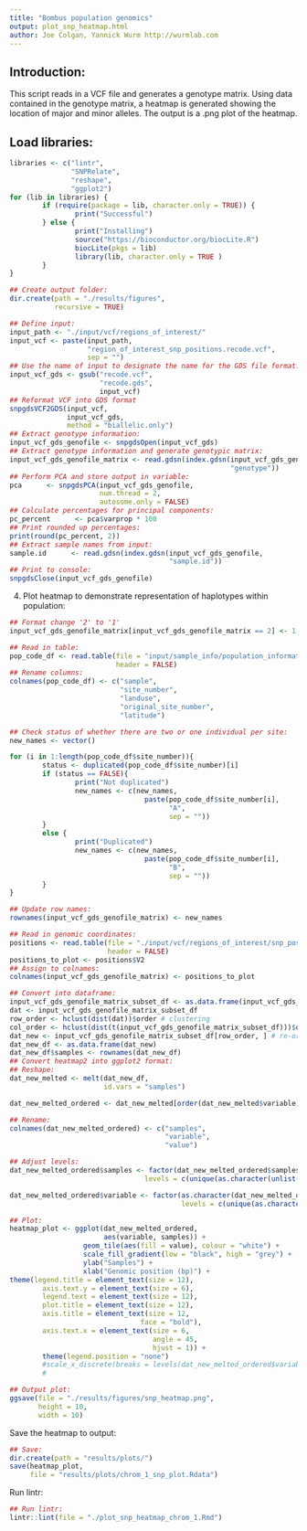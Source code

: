 ```yaml
---
title: "Bombus population genomics"
output: plot_snp_heatmap.html
author: Joe Colgan, Yannick Wurm http://wurmlab.com
---
```


## Introduction:
This script reads in a VCF file and generates a genotype matrix.
Using data contained in the genotype matrix, a heatmap is generated showing the location of
major and minor alleles.
The output is a .png plot of the heatmap.

## Load libraries:

```r
libraries <- c("lintr",
               "SNPRelate",
               "reshape",
               "ggplot2")
for (lib in libraries) {
        if (require(package = lib, character.only = TRUE)) {
                print("Successful")
        } else {
                print("Installing")
                source("https://bioconductor.org/biocLite.R")
                biocLite(pkgs = lib)
                library(lib, character.only = TRUE )
        }
}

## Create output folder:
dir.create(path = "./results/figures",
           recursive = TRUE)
```


```r
## Define input:
input_path <- "./input/vcf/regions_of_interest/"
input_vcf <- paste(input_path,
                   "region_of_interest_snp_positions.recode.vcf",
                   sep = "")
## Use the name of input to designate the name for the GDS file format.
input_vcf_gds <- gsub("recode.vcf",
                      "recode.gds",
                      input_vcf)
## Reformat VCF into GDS format
snpgdsVCF2GDS(input_vcf,
              input_vcf_gds,
              method = "biallelic.only")
## Extract genotype information:
input_vcf_gds_genofile <- snpgdsOpen(input_vcf_gds)
## Extract genotype information and generate genotypic matrix:  
input_vcf_gds_genofile_matrix <- read.gdsn(index.gdsn(input_vcf_gds_genofile,
                                                      "genotype"))
## Perform PCA and store output in variable:  
pca      <- snpgdsPCA(input_vcf_gds_genofile,
                      num.thread = 2,
                      autosome.only = FALSE)
## Calculate percentages for principal components:  
pc_percent      <- pca$varprop * 100
## Print rounded up percentages:  
print(round(pc_percent, 2))
## Extract sample names from input:  
sample.id      <- read.gdsn(index.gdsn(input_vcf_gds_genofile,
                                       "sample.id"))
## Print to console:
snpgdsClose(input_vcf_gds_genofile)
```

4) Plot heatmap to demonstrate representation of haplotypes within population:

```r
## Format change '2' to '1'
input_vcf_gds_genofile_matrix[input_vcf_gds_genofile_matrix == 2] <- 1

## Read in table:
pop_code_df <- read.table(file = "input/sample_info/population_information.txt",
                          header = FALSE)
## Rename columns:
colnames(pop_code_df) <- c("sample",
                           "site_number",
                           "landuse",
                           "original_site_number",
                           "latitude")

## Check status of whether there are two or one individual per site:
new_names <- vector()

for (i in 1:length(pop_code_df$site_number)){
        status <- duplicated(pop_code_df$site_number)[i]
        if (status == FALSE){
                print("Not duplicated")
                new_names <- c(new_names,
                                 paste(pop_code_df$site_number[i],
                                       "A",
                                       sep = ""))
        }
        else {
                print("Duplicated")
                new_names <- c(new_names,
                                 paste(pop_code_df$site_number[i],
                                       "B",
                                       sep = ""))
        }
}

## Update row names:
rownames(input_vcf_gds_genofile_matrix) <- new_names

## Read in genomic coordinates:
positions <- read.table(file = "./input/vcf/regions_of_interest/snp_positions_of_interest.txt",
                        header = FALSE)
positions_to_plot <- positions$V2
## Assign to colnames:
colnames(input_vcf_gds_genofile_matrix) <- positions_to_plot

## Convert into dataframe:
input_vcf_gds_genofile_matrix_subset_df <- as.data.frame(input_vcf_gds_genofile_matrix)
dat <- input_vcf_gds_genofile_matrix_subset_df
row_order <- hclust(dist(dat))$order # clustering
col_order <- hclust(dist(t(input_vcf_gds_genofile_matrix_subset_df)))$order
dat_new <- input_vcf_gds_genofile_matrix_subset_df[row_order, ] # re-order matrix accoring to clustering
dat_new_df <- as.data.frame(dat_new)
dat_new_df$samples <- rownames(dat_new_df)
## Convert heatmap2 into ggplot2 format:
## Reshape:
dat_new_melted <- melt(dat_new_df,
                       id.vars = "samples")

dat_new_melted_ordered <- dat_new_melted[order(dat_new_melted$variable), ]

## Rename:
colnames(dat_new_melted_ordered) <- c("samples",
                                      "variable",
                                      "value")

## Adjust levels:
dat_new_melted_ordered$samples <- factor(dat_new_melted_ordered$samples,
                                 levels = c(unique(as.character(unlist(dat_new_melted_ordered$samples)))))

dat_new_melted_ordered$variable <- factor(as.character(dat_new_melted_ordered$variable),
                                          levels = c(unique(as.character(unlist(dat_new_melted_ordered$variable)))))

## Plot:
heatmap_plot <- ggplot(dat_new_melted_ordered,
                       aes(variable, samples)) +
                  geom_tile(aes(fill = value), colour = "white") +
                  scale_fill_gradient(low = "black", high = "grey") +
                  ylab("Samples") +
                  xlab("Genomic position (bp)") +
theme(legend.title = element_text(size = 12),
        axis.text.y = element_text(size = 6),
        legend.text = element_text(size = 12),
        plot.title = element_text(size = 12),
        axis.title = element_text(size = 12,
                                face = "bold"),
        axis.text.x = element_text(size = 6,
                                   angle = 45,
                                   hjust = 1)) +
        theme(legend.position = "none")
        #scale_x_discrete(breaks = levels(dat_new_melted_ordered$variable)[c(T,
        #                                                                    rep(F, 20))])

## Output plot:
ggsave(file = "./results/figures/snp_heatmap.png",
       height = 10,
       width = 10)
```

Save the heatmap to output:

```r
## Save:
dir.create(path = "results/plots/")
save(heatmap_plot,
     file = "results/plots/chrom_1_snp_plot.Rdata")
```

Run lintr:
```r
## Run lintr:
lintr::lint(file = "./plot_snp_heatmap_chrom_1.Rmd")
```

